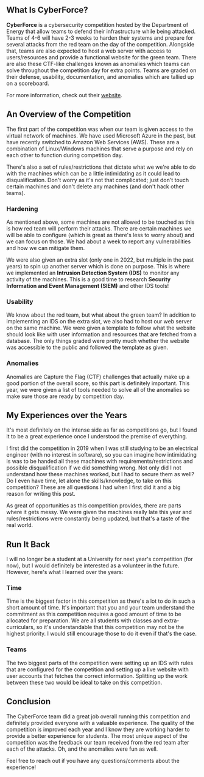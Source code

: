 
<div>

## What Is CyberForce?

**CyberForce** is a cybersecurity competition hosted by the Department of Energy that allow teams to
defend their infrastructure while being attacked. Teams of 4-6 will have 2-3 weeks to harden their systems and prepare
for several attacks from the red team on the day of the competition. Alongside that, teams are also expected to
host a web server with access to users/resources and provide a functional website for the green team. There are also these
CTF-like challenges known as anomalies which teams can solve throughout the competition day for extra points.
Teams are graded on their defense, usability, documentation, and anomalies which are
tallied up on a scoreboard.

For more information, check out their <a href="https://cyberforce.energy.gov/cyberforce-competition/?">website</a>.

## An Overview of the Competition

The first part of the competition was when our team is given access to the virtual network of machines.
We have used Microsoft Azure in the past, but have recently switched to Amazon Web Services (AWS). These
are a combination of Linux/Windows machines that serve a purpose and rely on each other to function during
competition day.

There's also a set of rules/restrictions that dictate what we we're able to do with the machines which
can be a little intimidating as it could lead to disqualification. Don't worry as it's not that complicated; just
don't touch certain machines and don't delete any machines (and don't hack other teams).

### Hardening
As mentioned above, some machines are not allowed to be touched as this is how red team will perform their
attacks. There are certain machines we will be able to configure (which is great as there's less to worry about)
and we can focus on those. We had about a week to report any vulnerabilities and how we can mitigate them.

We were also given an extra slot (only one in 2022, but multiple in the past years) to spin up another server which is done on purpose. This
is where we implemented an **Intrusion Detection System (IDS)** to monitor any activity of the machines. This is a good
time to research **Security Information and Event Management (SIEM)** and other IDS tools!

### Usability
We know about the red team, but what about the green team? In addition to implementing an IDS on the extra
slot, we also had to host our web server on the same machine. We were given a template to follow what the website
should look like with user information and resources that are fetched from a database. The only things graded
were pretty much whether the website was accessible to the public and followed the template as given.

### Anomalies
Anomalies are Capture the Flag (CTF) challenges that actually make up a good portion of the overall score, so this
part is definitely important. This year, we were given a list of tools needed to solve all of the anomalies so make
sure those are ready by competition day.

## My Experiences over the Years

It's most definitely on the intense side as far as competitions go, but I found it to be a great experience once
I understood the premise of everything.

I first did the competition in 2019 when I was still studying to be an electrical engineer (with no
interest in software), so you can imagine how intimidating is was to be handed all these machines
with requirements/restrictions and possible disqualification if we did something wrong.
Not only did I not understand how these machines worked, but I had to secure them as well? Do
I even have time, let alone the skills/knowledge, to take on this competition? These are all questions
I had when I first did it and a big reason for writing this post.

As great of opportunities as this competition provides, there are parts where it gets messy. We were given the
machines really late this year and rules/restrictions were constantly being updated, but that's a taste of
the real world.

## Run It Back

I will no longer be a student at a University for next year's competition (for now), but
I would definitely be interested as a volunteer in the future. However,
here's what I learned over the years:

### Time
Time is the biggest factor in this competition as there's a lot to do in such a short amount of time.
It's important that you and your team understand the commitment as this competition requires
a good amount of time to be allocated for preparation. We are all students with classes and extra-curriculars,
so it's understandable that this competition may not be the highest priority. I would still encourage those
to do it even if that's the case.

### Teams
The two biggest parts of the competition were setting up an IDS with rules that are configured for the
competition and setting up a live website with user accounts that fetches the correct information. Splitting up the work
between these two would be ideal to take on this competition.

## Conclusion
The CyberForce team did a great job overall running this competition and definitely provided
everyone with a valuable experience. The quality of the competition is improved each year and I know
they are working harder to provide a better experience for students. The most unique aspect of the
competition was the feedback our team received from the red team after each of the attacks.
Oh, and the anomalies were fun as well.

Feel free to reach out if you have any questions/comments about the experience!



</div>